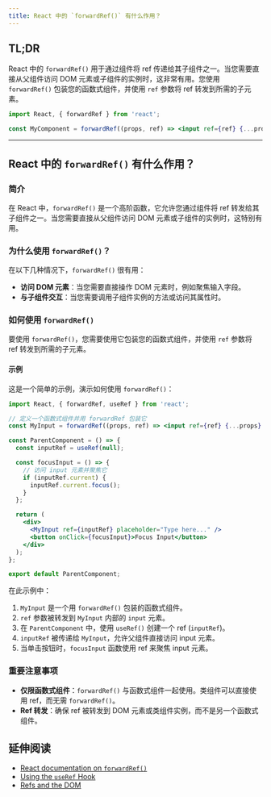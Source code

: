 ```yaml
---
title: React 中的 `forwardRef()` 有什么作用？
---
```


## TL;DR

React 中的 `forwardRef()` 用于通过组件将 ref 传递给其子组件之一。当您需要直接从父组件访问 DOM 元素或子组件的实例时，这非常有用。您使用 `forwardRef()` 包装您的函数式组件，并使用 `ref` 参数将 ref 转发到所需的子元素。

```jsx
import React, { forwardRef } from 'react';

const MyComponent = forwardRef((props, ref) => <input ref={ref} {...props} />);
```

***

## React 中的 `forwardRef()` 有什么作用？

### 简介

在 React 中，`forwardRef()` 是一个高阶函数，它允许您通过组件将 ref 转发给其子组件之一。当您需要直接从父组件访问 DOM 元素或子组件的实例时，这特别有用。

### 为什么使用 `forwardRef()`？

在以下几种情况下，`forwardRef()` 很有用：

* **访问 DOM 元素**：当您需要直接操作 DOM 元素时，例如聚焦输入字段。
* **与子组件交互**：当您需要调用子组件实例的方法或访问其属性时。

### 如何使用 `forwardRef()`

要使用 `forwardRef()`，您需要使用它包装您的函数式组件，并使用 `ref` 参数将 ref 转发到所需的子元素。

#### 示例

这是一个简单的示例，演示如何使用 `forwardRef()`：

```jsx
import React, { forwardRef, useRef } from 'react';

// 定义一个函数式组件并用 forwardRef 包装它
const MyInput = forwardRef((props, ref) => <input ref={ref} {...props} />);

const ParentComponent = () => {
  const inputRef = useRef(null);

  const focusInput = () => {
    // 访问 input 元素并聚焦它
    if (inputRef.current) {
      inputRef.current.focus();
    }
  };

  return (
    <div>
      <MyInput ref={inputRef} placeholder="Type here..." />
      <button onClick={focusInput}>Focus Input</button>
    </div>
  );
};

export default ParentComponent;
```

在此示例中：

1. `MyInput` 是一个用 `forwardRef()` 包装的函数式组件。
2. `ref` 参数被转发到 `MyInput` 内部的 `input` 元素。
3. 在 `ParentComponent` 中，使用 `useRef()` 创建一个 ref (`inputRef`)。
4. `inputRef` 被传递给 `MyInput`，允许父组件直接访问 input 元素。
5. 当单击按钮时，`focusInput` 函数使用 ref 来聚焦 input 元素。

### 重要注意事项

* **仅限函数式组件**：`forwardRef()` 与函数式组件一起使用。类组件可以直接使用 ref，而无需 `forwardRef()`。
* **Ref 转发**：确保 ref 被转发到 DOM 元素或类组件实例，而不是另一个函数式组件。

## 延伸阅读

* [React documentation on `forwardRef()`](https://react.dev/reference/react/forwardRef)
* [Using the `useRef` Hook](https://react.dev/reference/react/useRef)
* [Refs and the DOM](https://react.dev/learn/manipulating-the-dom-with-refs)
